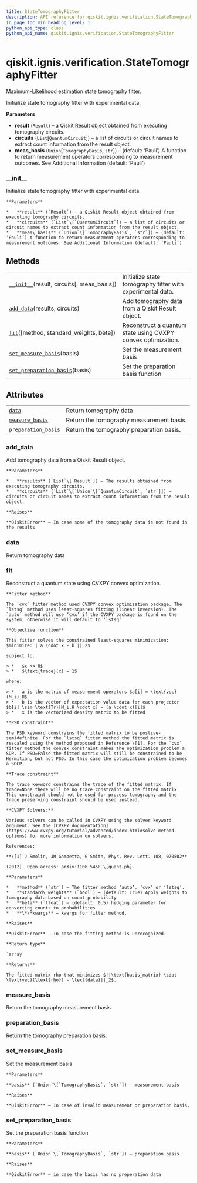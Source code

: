 ```yaml
---
title: StateTomographyFitter
description: API reference for qiskit.ignis.verification.StateTomographyFitter
in_page_toc_min_heading_level: 1
python_api_type: class
python_api_name: qiskit.ignis.verification.StateTomographyFitter
---
```


<span id="qiskit-ignis-verification-statetomographyfitter" />

# qiskit.ignis.verification.StateTomographyFitter

<Class id="qiskit.ignis.verification.StateTomographyFitter" isDedicatedPage={true} github="https://github.com/qiskit-community/qiskit-ignis/tree/stable/0.5/qiskit/ignis/verification/tomography/fitters/state_fitter.py" signature="StateTomographyFitter(result, circuits, meas_basis='Pauli')" modifiers="class">
  Maximum-Likelihood estimation state tomography fitter.

  Initialize state tomography fitter with experimental data.

  **Parameters**

  *   **result** (`Result`) – a Qiskit Result object obtained from executing tomography circuits.
  *   **circuits** (`List`\[`QuantumCircuit`]) – a list of circuits or circuit names to extract count information from the result object.
  *   **meas\_basis** (`Union`\[`TomographyBasis`, `str`]) – (default: ‘Pauli’) A function to return measurement operators corresponding to measurement outcomes. See Additional Information (default: ‘Pauli’)

  ### \_\_init\_\_

  <Function id="qiskit.ignis.verification.StateTomographyFitter.__init__" signature="__init__(result, circuits, meas_basis='Pauli')">
    Initialize state tomography fitter with experimental data.

    **Parameters**

    *   **result** (`Result`) – a Qiskit Result object obtained from executing tomography circuits.
    *   **circuits** (`List`\[`QuantumCircuit`]) – a list of circuits or circuit names to extract count information from the result object.
    *   **meas\_basis** (`Union`\[`TomographyBasis`, `str`]) – (default: ‘Pauli’) A function to return measurement operators corresponding to measurement outcomes. See Additional Information (default: ‘Pauli’)
  </Function>

  ## Methods

  |                                                                                                                                                                                  |                                                              |
  | -------------------------------------------------------------------------------------------------------------------------------------------------------------------------------- | ------------------------------------------------------------ |
  | [`__init__`](#qiskit.ignis.verification.StateTomographyFitter.__init__ "qiskit.ignis.verification.StateTomographyFitter.__init__")(result, circuits\[, meas\_basis])             | Initialize state tomography fitter with experimental data.   |
  | [`add_data`](#qiskit.ignis.verification.StateTomographyFitter.add_data "qiskit.ignis.verification.StateTomographyFitter.add_data")(results, circuits)                            | Add tomography data from a Qiskit Result object.             |
  | [`fit`](#qiskit.ignis.verification.StateTomographyFitter.fit "qiskit.ignis.verification.StateTomographyFitter.fit")(\[method, standard\_weights, beta])                          | Reconstruct a quantum state using CVXPY convex optimization. |
  | [`set_measure_basis`](#qiskit.ignis.verification.StateTomographyFitter.set_measure_basis "qiskit.ignis.verification.StateTomographyFitter.set_measure_basis")(basis)             | Set the measurement basis                                    |
  | [`set_preparation_basis`](#qiskit.ignis.verification.StateTomographyFitter.set_preparation_basis "qiskit.ignis.verification.StateTomographyFitter.set_preparation_basis")(basis) | Set the preparation basis function                           |

  ## Attributes

  |                                                                                                                                                               |                                          |
  | ------------------------------------------------------------------------------------------------------------------------------------------------------------- | ---------------------------------------- |
  | [`data`](#qiskit.ignis.verification.StateTomographyFitter.data "qiskit.ignis.verification.StateTomographyFitter.data")                                        | Return tomography data                   |
  | [`measure_basis`](#qiskit.ignis.verification.StateTomographyFitter.measure_basis "qiskit.ignis.verification.StateTomographyFitter.measure_basis")             | Return the tomography measurement basis. |
  | [`preparation_basis`](#qiskit.ignis.verification.StateTomographyFitter.preparation_basis "qiskit.ignis.verification.StateTomographyFitter.preparation_basis") | Return the tomography preparation basis. |

  ### add\_data

  <Function id="qiskit.ignis.verification.StateTomographyFitter.add_data" signature="add_data(results, circuits)">
    Add tomography data from a Qiskit Result object.

    **Parameters**

    *   **results** (`List`\[`Result`]) – The results obtained from executing tomography circuits.
    *   **circuits** (`List`\[`Union`\[`QuantumCircuit`, `str`]]) – circuits or circuit names to extract count information from the result object.

    **Raises**

    **QiskitError** – In case some of the tomography data is not found in the results
  </Function>

  ### data

  <Function id="qiskit.ignis.verification.StateTomographyFitter.data" signature="data" modifiers="property">
    Return tomography data
  </Function>

  ### fit

  <Function id="qiskit.ignis.verification.StateTomographyFitter.fit" signature="fit(method='auto', standard_weights=True, beta=0.5, **kwargs)">
    Reconstruct a quantum state using CVXPY convex optimization.

    **Fitter method**

    The `cvx` fitter method used CVXPY convex optimization package. The `lstsq` method uses least-squares fitting (linear inversion). The `auto` method will use ‘cvx’ if the CVXPY package is found on the system, otherwise it will default to ‘lstsq’.

    **Objective function**

    This fitter solves the constrained least-squares minimization: $minimize: ||a \cdot x - b ||_2$

    subject to:

    > *   $x >> 0$
    > *   $\text{trace}(x) = 1$

    where:

    > *   a is the matrix of measurement operators $a[i] = \text{vec}(M_i).H$
    > *   b is the vector of expectation value data for each projector $b[i] \sim \text{Tr}[M_i.H \cdot x] = (a \cdot x)[i]$
    > *   x is the vectorized density matrix to be fitted

    **PSD constraint**

    The PSD keyword constrains the fitted matrix to be postive-semidefinite. For the `lstsq` fitter method the fitted matrix is rescaled using the method proposed in Reference \[1]. For the `cvx` fitter method the convex constraint makes the optimization problem a SDP. If PSD=False the fitted matrix will still be constrained to be Hermitian, but not PSD. In this case the optimization problem becomes a SOCP.

    **Trace constraint**

    The trace keyword constrains the trace of the fitted matrix. If trace=None there will be no trace constraint on the fitted matrix. This constraint should not be used for process tomography and the trace preserving constraint should be used instead.

    **CVXPY Solvers:**

    Various solvers can be called in CVXPY using the solver keyword argument. See the [CVXPY documentation](https://www.cvxpy.org/tutorial/advanced/index.html#solve-method-options) for more information on solvers.

    References:

    **\[1] J Smolin, JM Gambetta, G Smith, Phys. Rev. Lett. 108, 070502**

    (2012). Open access: arXiv:1106.5458 \[quant-ph].

    **Parameters**

    *   **method** (`str`) – The fitter method ‘auto’, ‘cvx’ or ‘lstsq’.
    *   **standard\_weights** (`bool`) – (default: True) Apply weights to tomography data based on count probability
    *   **beta** (`float`) – (default: 0.5) hedging parameter for converting counts to probabilities
    *   **\*\*kwargs** – kwargs for fitter method.

    **Raises**

    **QiskitError** – In case the fitting method is unrecognized.

    **Return type**

    `array`

    **Returns**

    The fitted matrix rho that minimizes $||\text{basis_matrix} \cdot \text{vec}(\text{rho}) - \text{data}||_2$.
  </Function>

  ### measure\_basis

  <Function id="qiskit.ignis.verification.StateTomographyFitter.measure_basis" signature="measure_basis" modifiers="property">
    Return the tomography measurement basis.
  </Function>

  ### preparation\_basis

  <Function id="qiskit.ignis.verification.StateTomographyFitter.preparation_basis" signature="preparation_basis" modifiers="property">
    Return the tomography preparation basis.
  </Function>

  ### set\_measure\_basis

  <Function id="qiskit.ignis.verification.StateTomographyFitter.set_measure_basis" signature="set_measure_basis(basis)">
    Set the measurement basis

    **Parameters**

    **basis** (`Union`\[`TomographyBasis`, `str`]) – measurement basis

    **Raises**

    **QiskitError** – In case of invalid measurement or preparation basis.
  </Function>

  ### set\_preparation\_basis

  <Function id="qiskit.ignis.verification.StateTomographyFitter.set_preparation_basis" signature="set_preparation_basis(basis)">
    Set the preparation basis function

    **Parameters**

    **basis** (`Union`\[`TomographyBasis`, `str`]) – preparation basis

    **Raises**

    **QiskitError** – in case the basis has no preperation data
  </Function>
</Class>

